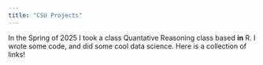 ```yaml
---
title: "CSU Projects"
---
```


In the Spring of 2025 I took a class Quantative Reasoning class based **in** R. I wrote some code, and did some cool data science. Here is a collection of links!

